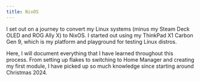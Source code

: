 ```yaml
---
title: NixOS
---
```



I set out on a journey to convert my Linux systems (minus my Steam Deck OLED and ROG Ally X) to NixOS. I started out using my ThinkPad X1 Carbon Gen 9, which is my platform and playground for testing Linux distros.

Here, I will document everything that I have learned throughout this process. From setting up flakes to switching to Home Manager and creating my first module, I have picked up so much knowledge since starting around Christmas 2024.

